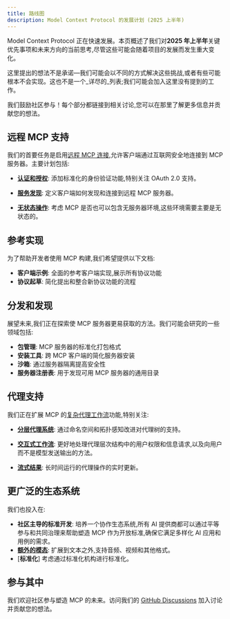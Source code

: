 ```yaml
---
title: 路线图
description: Model Context Protocol 的发展计划 (2025 上半年)
---
```


Model Context Protocol 正在快速发展。本页概述了我们对**2025 年上半年**关键优先事项和未来方向的当前思考,尽管这些可能会随着项目的发展而发生重大变化。

<Note>这里提出的想法不是承诺—我们可能会以不同的方式解决这些挑战,或者有些可能根本不会实现。这也不是一个_详尽的_列表;我们可能会加入这里没有提到的工作。</Note>

我们鼓励社区参与！每个部分都链接到相关讨论,您可以在那里了解更多信息并贡献您的想法。

## 远程 MCP 支持

我们的首要任务是启用[远程 MCP 连接](https://github.com/modelcontextprotocol/specification/discussions/102),允许客户端通过互联网安全地连接到 MCP 服务器。主要计划包括:

- [**认证和授权**](https://github.com/modelcontextprotocol/specification/discussions/64): 添加标准化的身份验证功能,特别关注 OAuth 2.0 支持。

- [**服务发现**](https://github.com/modelcontextprotocol/specification/discussions/69): 定义客户端如何发现和连接到远程 MCP 服务器。

- [**无状态操作**](https://github.com/modelcontextprotocol/specification/discussions/102): 考虑 MCP 是否也可以包含无服务器环境,这些环境需要主要是无状态的。

## 参考实现

为了帮助开发者使用 MCP 构建,我们希望提供以下文档:

- **客户端示例**: 全面的参考客户端实现,展示所有协议功能
- **协议起草**: 简化提出和整合新协议功能的流程

## 分发和发现

展望未来,我们正在探索使 MCP 服务器更易获取的方法。我们可能会研究的一些领域包括:

- **包管理**: MCP 服务器的标准化打包格式
- **安装工具**: 跨 MCP 客户端的简化服务器安装
- **沙箱**: 通过服务器隔离提高安全性
- **服务器注册表**: 用于发现可用 MCP 服务器的通用目录

## 代理支持

我们正在扩展 MCP 的[复杂代理工作流](https://github.com/modelcontextprotocol/specification/discussions/111)功能,特别关注:

- [**分层代理系统**](https://github.com/modelcontextprotocol/specification/discussions/94): 通过命名空间和拓扑感知改进对代理树的支持。

- [**交互式工作流**](https://github.com/modelcontextprotocol/specification/issues/97): 更好地处理代理层次结构中的用户权限和信息请求,以及向用户而不是模型发送输出的方法。

- [**流式结果**](https://github.com/modelcontextprotocol/specification/issues/117): 长时间运行的代理操作的实时更新。

## 更广泛的生态系统

我们也投入在:

- **社区主导的标准开发**: 培养一个协作生态系统,所有 AI 提供商都可以通过平等参与和共同治理来帮助塑造 MCP 作为开放标准,确保它满足多样化 AI 应用和用例的需求。
- [**额外的模态**](https://github.com/modelcontextprotocol/specification/discussions/88): 扩展到文本之外,支持音频、视频和其他格式。
- [**标准化**] 考虑通过标准化机构进行标准化。

## 参与其中

我们欢迎社区参与塑造 MCP 的未来。访问我们的 [GitHub Discussions](https://github.com/orgs/modelcontextprotocol/discussions) 加入讨论并贡献您的想法。 
